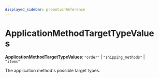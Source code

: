 ```yaml
---
displayed_sidebar: promotionReference
---
```



# ApplicationMethodTargetTypeValues

 **ApplicationMethodTargetTypeValues**: `"order"` \| `"shipping_methods"` \| `"items"`

The application method's possible target types.
